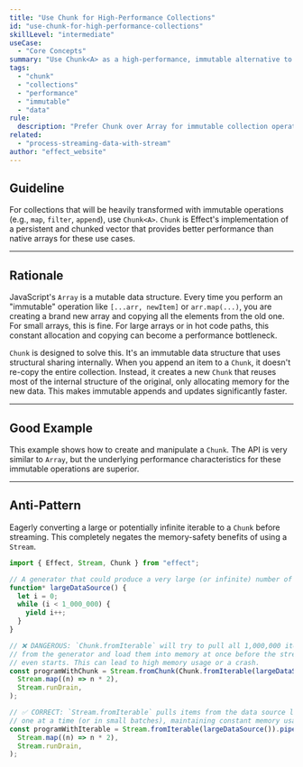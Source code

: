 ```yaml
---
title: "Use Chunk for High-Performance Collections"
id: "use-chunk-for-high-performance-collections"
skillLevel: "intermediate"
useCase:
  - "Core Concepts"
summary: "Use Chunk<A> as a high-performance, immutable alternative to JavaScript's Array, especially for data processing pipelines."
tags:
  - "chunk"
  - "collections"
  - "performance"
  - "immutable"
  - "data"
rule:
  description: "Prefer Chunk over Array for immutable collection operations within data processing pipelines for better performance."
related:
  - "process-streaming-data-with-stream"
author: "effect_website"
---
```


## Guideline

For collections that will be heavily transformed with immutable operations (e.g., `map`, `filter`, `append`), use `Chunk<A>`. `Chunk` is Effect's implementation of a persistent and chunked vector that provides better performance than native arrays for these use cases.

---

## Rationale

JavaScript's `Array` is a mutable data structure. Every time you perform an "immutable" operation like `[...arr, newItem]` or `arr.map(...)`, you are creating a brand new array and copying all the elements from the old one. For small arrays, this is fine. For large arrays or in hot code paths, this constant allocation and copying can become a performance bottleneck.

`Chunk` is designed to solve this. It's an immutable data structure that uses structural sharing internally. When you append an item to a `Chunk`, it doesn't re-copy the entire collection. Instead, it creates a new `Chunk` that reuses most of the internal structure of the original, only allocating memory for the new data. This makes immutable appends and updates significantly faster.

---

## Good Example

This example shows how to create and manipulate a `Chunk`. The API is very similar to `Array`, but the underlying performance characteristics for these immutable operations are superior.

<Example path="./src/use-chunk-for-high-performance-collections.ts" />

---

## Anti-Pattern

Eagerly converting a large or potentially infinite iterable to a `Chunk` before streaming. This completely negates the memory-safety benefits of using a `Stream`.

```typescript
import { Effect, Stream, Chunk } from "effect";

// A generator that could produce a very large (or infinite) number of items.
function* largeDataSource() {
  let i = 0;
  while (i < 1_000_000) {
    yield i++;
  }
}

// ❌ DANGEROUS: `Chunk.fromIterable` will try to pull all 1,000,000 items
// from the generator and load them into memory at once before the stream
// even starts. This can lead to high memory usage or a crash.
const programWithChunk = Stream.fromChunk(Chunk.fromIterable(largeDataSource())).pipe(
  Stream.map((n) => n * 2),
  Stream.runDrain,
);

// ✅ CORRECT: `Stream.fromIterable` pulls items from the data source lazily,
// one at a time (or in small batches), maintaining constant memory usage.
const programWithIterable = Stream.fromIterable(largeDataSource()).pipe(
  Stream.map((n) => n * 2),
  Stream.runDrain,
);
```